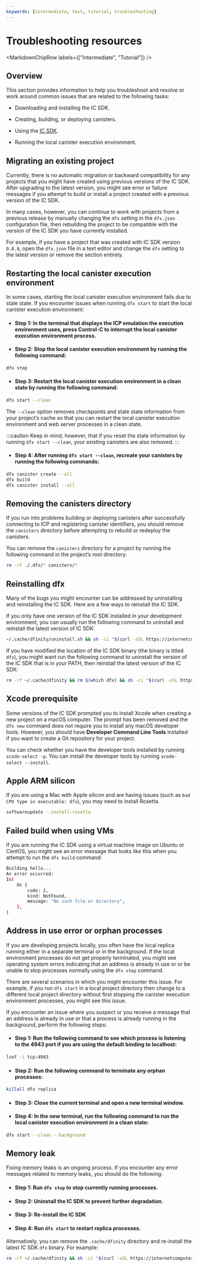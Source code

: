 ```yaml
---
keywords: [intermediate, test, tutorial, troubleshooting]
---
```



# Troubleshooting resources

<MarkdownChipRow labels={["Intermediate", "Tutorial"]} />

## Overview

This section provides information to help you troubleshoot and resolve or work around common issues that are related to the following tasks:

-   Downloading and installing the IC SDK.

-   Creating, building, or deploying canisters.

-   Using the [IC SDK](/docs/current/developer-docs/getting-started/install/).

-   Running the local canister execution environment.

## Migrating an existing project

Currently, there is no automatic migration or backward compatibility for any projects that you might have created using previous versions of the IC SDK. After upgrading to the latest version, you might see error or failure messages if you attempt to build or install a project created with a previous version of the IC SDK.

In many cases, however, you can continue to work with projects from a previous release by manually changing the `dfx` setting in the `dfx.json` configuration file, then rebuilding the project to be compatible with the version of the IC SDK you have currently installed.

For example, if you have a project that was created with IC SDK version `0.8.0`, open the `dfx.json` file in a text editor and change the `dfx` setting to the latest version or remove the section entirely.

## Restarting the local canister execution environment

In some cases, starting the local canister execution environment fails due to stale state. If you encounter issues when running `dfx start` to start the local canister execution environment:

- #### Step 1:  In the terminal that displays the ICP emulation the execution environment uses, press Control-C to interrupt the local canister execution environment process.

- #### Step 2:  Stop the local canister execution environment by running the following command:

```bash
dfx stop
```

- #### Step 3:  Restart the local canister execution environment in a clean state by running the following command:

```bash
dfx start --clean
```

The `--clean` option removes checkpoints and stale state information from your project’s cache so that you can restart the local canister execution environment and web server processes in a clean state.

:::caution
Keep in mind, however, that if you reset the state information by running `dfx start --clean`, your existing canisters are also removed.
:::

- #### Step 4: After running `dfx start --clean`, recreate your canisters by running the following commands:

```bash
dfx canister create --all
dfx build
dfx canister install --all
```

## Removing the canisters directory

If you run into problems building or deploying canisters after successfully connecting to ICP and registering canister identifiers, you should remove the `canisters` directory before attempting to rebuild or redeploy the canisters.

You can remove the `canisters` directory for a project by running the following command in the project’s root directory:

```bash
rm -rf ./.dfx/* canisters/*
```

## Reinstalling dfx

Many of the bugs you might encounter can be addressed by uninstalling and reinstalling the IC SDK. Here are a few ways to reinstall the IC SDK.

If you only have one version of the IC SDK installed in your development environment, you can usually run the following command to uninstall and reinstall the latest version of IC SDK:

```bash
~/.cache/dfinity/uninstall.sh && sh -ci "$(curl -sSL https://internetcomputer.org/install.sh)"
```

If you have modified the location of the IC SDK binary (the binary is titled `dfx`), you might want run the following command to uninstall the version of the IC SDK that is in your PATH, then reinstall the latest version of the IC SDK:

```bash
rm -rf ~/.cache/dfinity && rm $(which dfx) && sh -ci "$(curl -sSL https://internetcomputer.org/install.sh)"
```

## Xcode prerequisite

Some versions of the IC SDK prompted you to install Xcode when creating a new project on a macOS computer. The prompt has been removed and the `dfx new` command does not require you to install any macOS developer tools. However, you should have **Developer Command Line Tools** installed if you want to create a Git repository for your project.

You can check whether you have the developer tools installed by running `xcode-select -p`. You can install the developer tools by running `xcode-select --install`.

## Apple ARM silicon
If you are using a Mac with Apple silicon and are having issues (such as `bad CPU type in executable: dfx`), you may need to install Rosetta.

```bash
softwareupdate --install-rosetta
```

## Failed build when using VMs

If you are running the IC SDK using a virtual machine image on Ubuntu or CentOS, you might see an error message that looks like this when you attempt to run the `dfx build` command:

```bash
Building hello...
An error occurred:
Io(
    Os {
        code: 2,
        kind: NotFound,
        message: "No such file or directory",
    },
)
```

## Address in use error or orphan processes

If you are developing projects locally, you often have the local replica running either in a separate terminal or in the background. If the local environment processes do not get properly terminated, you might see operating system errors indicating that an address is already in use or or be unable to stop processes normally using the `dfx stop` command.

There are several scenarios in which you might encounter this issue. For example, if you run `dfx start` in a local project directory then change to a different local project directory without first stopping the canister execution environment processes, you might see this issue.

If you encounter an issue where you suspect or you receive a message that an address is already in use or that a process is already running in the background, perform the following steps:

- #### Step 1:  Run the following command to see which process is listening to the 4943 port if you are using the default binding to localhost:

```bash
lsof -i tcp:4943
```

- #### Step 2:  Run the following command to terminate any orphan processes:

```bash
killall dfx replica
```

- #### Step 3:  Close the current terminal and open a new terminal window.

- #### Step 4:  In the new terminal, run the following command to run the local canister execution environment in a clean state:

```bash
dfx start --clean --background
```

## Memory leak

Fixing memory leaks is an ongoing process. If you encounter any error messages related to memory leaks, you should do the following:

- #### Step 1:  Run `dfx stop` to stop currently running processes.

- #### Step 2:  Uninstall the IC SDK to prevent further degradation.

- #### Step 3:  Re-install the IC SDK

- #### Step 4:  Run `dfx start` to restart replica processes.

Alternatively, you can remove the `.cache/dfinity` directory and re-install the latest IC SDK `dfx` binary. For example:

```bash
rm -rf ~/.cache/dfinity && sh -ci "$(curl -sSL https://internetcomputer.org/install.sh)"
```
